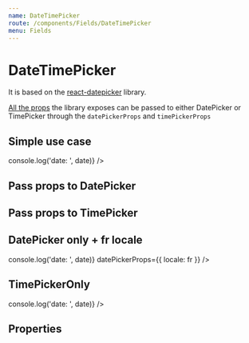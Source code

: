 ```yaml
---
name: DateTimePicker
route: /components/Fields/DateTimePicker
menu: Fields
---
```




# DateTimePicker

It is based on the [react-datepicker](https://github.com/Hacker0x01/react-datepicker) library.

[All the props](https://github.com/Hacker0x01/react-datepicker/blob/master/docs/datepicker.md) the library exposes can be passed to either DatePicker or TimePicker through the `datePickerProps` and `timePickerProps`

## Simple use case

<Playground>
  <DateTimePicker value={Date.now()} onChange={date => console.log('date: ', date)} />
</Playground>

## Pass props to DatePicker

<Playground>
  <DateTimePicker value={Date.now()} datePickerProps={{ dateFormat: 'MMM dd YYYY' }} />
</Playground>

## Pass props to TimePicker

<Playground>
  <DateTimePicker value={Date.now()} timePickerProps={{ timeIntervals: 30 }} />
</Playground>

## DatePicker only + fr locale

<Playground>
  <DateTimePicker
    datePickerOnly
    value={Date.now()}
    onChange={date => console.log('date: ', date)}
    datePickerProps={{ locale: fr }}
  />
</Playground>

## TimePickerOnly

<Playground>
  <DateTimePicker
    timePickerOnly
    value={Date.now()}
    onChange={date => console.log('date: ', date)}
  />
</Playground>

## Properties

<Props of={DateTimePicker} />
